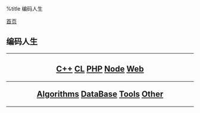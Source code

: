 %title 编码人生

[[../index|首页]]
==编码人生==
----
<center>
<h2>
[[cpp/index|C++]]
[[commonlisp/index|CL]]
[[php/index|PHP]]
[[node/index|Node]]
[[web/index|Web]]
----
[[algorithms/index|Algorithms]]
[[database/index|DataBase]]
[[tools/index|Tools]]
[[other/index|Other]]
</h2>
</center>
----
